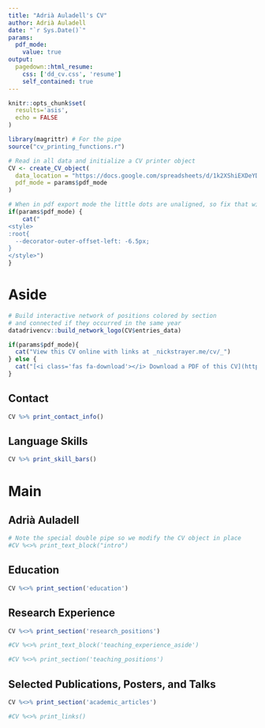 ```yaml
---
title: "Adrià Auladell's CV"
author: Adrià Auladell
date: "`r Sys.Date()`"
params:
  pdf_mode:
    value: true
output:
  pagedown::html_resume:
    css: ['dd_cv.css', 'resume']
    self_contained: true
---
```


```r
knitr::opts_chunk$set(
  results='asis', 
  echo = FALSE
)

library(magrittr) # For the pipe
source("cv_printing_functions.r")

# Read in all data and initialize a CV printer object
CV <- create_CV_object(
  data_location = "https://docs.google.com/spreadsheets/d/1k2XShiEXDeYDGBuV8QEwPH_LxLPebIMVbC-TG_UgxJU",  
  pdf_mode = params$pdf_mode
)

```


```r
# When in pdf export mode the little dots are unaligned, so fix that with some conditional CSS.
if(params$pdf_mode) {
    cat("
<style>
:root{
  --decorator-outer-offset-left: -6.5px;
}
</style>")
}
```


Aside
================================================================================

```r
# Build interactive network of positions colored by section
# and connected if they occurred in the same year
datadrivencv::build_network_logo(CV$entries_data)
```


```r
if(params$pdf_mode){
  cat("View this CV online with links at _nickstrayer.me/cv/_")
} else {
  cat("[<i class='fas fa-download'></i> Download a PDF of this CV](https://github.com/adriaaula/cv/blob/master/cv.pdf)")
}
```

Contact {#contact}
--------------------------------------------------------------------------------

```r
CV %>% print_contact_info()
```



Language Skills {#skills}
--------------------------------------------------------------------------------

```r
CV %>% print_skill_bars()
```



<!-- Disclaimer {#disclaimer} -->
<!-- -------------------------------------------------------------------------------- -->

<!-- The source code is available [on github.com/nstrayer/cv](https://github.com/nstrayer/cv). -->

<!-- Last updated on `r Sys.Date()`. -->



Main
================================================================================

Adrià Auladell {#title}
--------------------------------------------------------------------------------

```r
# Note the special double pipe so we modify the CV object in place
#CV %<>% print_text_block("intro") 
```



Education {data-icon=graduation-cap data-concise=true}
--------------------------------------------------------------------------------

```r
CV %<>% print_section('education')
```



Research Experience {data-icon=laptop}
--------------------------------------------------------------------------------

```r
CV %<>% print_section('research_positions')
```


<!-- These breaks just force a new page so section doesnt get cut off -->
<!-- <br> -->
<!-- <br> -->
<!-- <br> -->

<!-- <br> -->
<!-- <br> -->

<!-- Teaching Experience {data-icon=chalkboard-teacher} -->
<!-- -------------------------------------------------------------------------------- -->

::: aside
```r
#CV %<>% print_text_block('teaching_experience_aside')
```
:::

```r
#CV %<>% print_section('teaching_positions')
```





Selected Publications, Posters, and Talks {data-icon=book}
--------------------------------------------------------------------------------

```r
CV %<>% print_section('academic_articles')
```



```r
#CV %<>% print_links()
```

